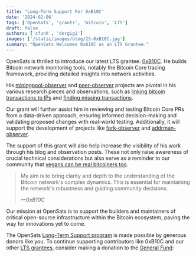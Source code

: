 ```yaml
---
title: "Long-Term Support For 0xB10C"
date: '2024-02-06'
tags: ['OpenSats', 'grants', 'bitcoin', 'LTS']
draft: false
authors: ['cfunk', 'dergigi']
images: ['/static/images/blog/23-0xB10C.jpg']
summary: "OpenSats Welcomes 0xB10C as an LTS Grantee."
---
```


OpenSats is thrilled to introduce our latest LTS grantee:
[0xB10C](https://github.com/0xB10C). He builds Bitcoin network monitoring tools,
notably the Bitcoin Core tracing framework, providing detailed insights into
network activities.

His [miningpool-observer](https://miningpool.observer/) and
[peer-observer](https://github.com/0xB10C/peer-observer) projects are pivotal in
his various research pieces and observations, such as [linking bitcoin
transactions to IPs][ips] and [finding missing transactions][txs].

[ips]: https://b10c.me/observations/06-linkinglion/
[txs]: https://b10c.me/observations/08-missing-sanctioned-transactions/

Our grant will further assist him in reviewing and testing Bitcoin Core PRs from
a data-driven approach, ensuring informed decision-making and validating
proposed changes with real-world testing. Additionally, it will support the
development of projects like [fork-observer](https://fork.observer/) and
[addrman-observer](https://addrman.observer/).  

The support of this grant will also help increase the visibility of his work
through his blog and observation posts. These not only raise awareness of
crucial technical considerations but also serve as a reminder to our community
that [vegans can be real bitcoiners
too](https://b10c.me/blog/010-are-you-real-bitcoiner/).

> My aim is to bring clarity and depth to the understanding of the Bitcoin
> network's complex dynamics. This is essential for maintaining the network's
> robustness and guiding community decisions.
>
> <cite>—0xB10C</cite>

Our mission at OpenSats is to support the builders and maintainers of critical
open-source infrastructure within the Bitcoin ecosystem, paving the way for
innovations yet to come.

The OpenSats [Long-Term Support
program](https://opensats.org/blog/announcing-lts-grant-program-to-support-bitcoin-core-contributors)
is made possible by generous donors like you. To continue supporting
contributors like 0xB10C and our other [LTS
grantees](https://opensats.org/tags/lts), consider making a donation to the
[General Fund](https://opensats.org/projects/general_fund):

<center>
    <DonateToGeneralFundButton/>
</center>
